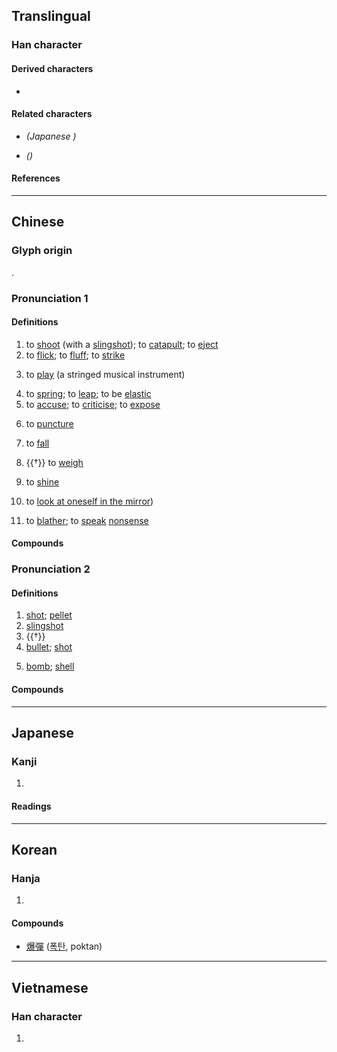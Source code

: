 {{also|弹|弾}}
{{character info}}
==Translingual==
{{Han simplified forms|彈|弾|弹}}

===Han character===
{{Han char|rn=57|rad=弓|as=12|sn=15|four=16256|canj=NRRJ|ids=⿰弓單}}

====Derived characters====
* {{l|mul|[[𤻾]]}}

====Related characters====
* {{l|mul|[[弾]]}} ''(Japanese {{w|shinjitai}})''
* {{l|mul|[[弹]]}} ''({{w|Simplified Chinese}})''

====References====
{{Han ref|kx=0360.450|dkj=09865|dj=0678.330|hdz=21002.080|uh=5F48}}

----

==Chinese==
{{zh-forms|s=弹|ss=𰐔|alt=𢎫}}

===Glyph origin===
{{Han etyl}}
{{Han compound|弓|單|ls=psc|c1=s|c2=p}}.

===Pronunciation 1===
{{zh-pron
|m=tán
|c=daan6,taan4
|c_note=daan6 - to catapult, to flick, to spring, to be elastic; taan4 - to play (an instrument), to accuse
|h=pfs=thàn
|md=dàng
|mn=ml:tân/tôaⁿ/tw:tōaⁿ
|mn-t=duan7
|mn_note=tân - literary; tôaⁿ/tōaⁿ - vernacular
|w=3de
|x=dan2
|mc=1
|oc=2+3,1
|cat=v
}}
{{attention|nan|Min Nan needs to be sorted}}

====Definitions====
{{zh-hanzi}}

# to [[shoot]] (with a [[slingshot]]); to [[catapult]]; to [[eject]]
# to [[flick]]; to [[fluff]]; to [[strike]]
# {{lb|zh|music}} to [[play]] (a stringed musical instrument)
#: {{zh-x|彈{tán}琴|to play stringed instruments or piano}}
# to [[spring]]; to [[leap]]; to be [[elastic]]
# to [[accuse]]; to [[criticise]]; to [[expose]]
# {{lb|zh|TCM}} to [[puncture]]
# {{lb|zh|of tear}} to [[fall]]
# {{†}} to [[weigh]]
# {{lb|zh|Min Dong}} to [[shine]]
# {{lb|zh|Min Dong}} to [[look at oneself in the mirror]])
# {{lb|zh|Min Nan}} to [[blather]]; to [[speak]] [[nonsense]]

====Compounds====
{{zh-der|一彈指|丈夫有淚不輕彈|亂彈|以珠彈雀|偷彈珠淚|光陰彈指|包彈|反彈|反彈琵琶|古調獨彈|吹彈|品竹彈絲|宓子賤彈鳴琴|對牛彈琴|彈冠|彈冠振衣|彈冠相慶|彈冠結綬|彈剝|彈力|彈劾|彈劾權|彈劾無私|彈包|彈唱|彈塗魚|彈壓|彈奏|彈子|彈音|彈射|彈布爾|彈弄|彈性|彈性上班|彈性勢能|彈性工時|彈性放假|彈性模數|彈性疲乏|彈性纖維|彈性製造系統|彈性限度|彈指|彈指之間|彈指神功|彈掙|彈斤估兩|彈棋|彈治|彈琴|彈琵琶|彈空說嘴|彈簧|彈簧刀|彈簧床|彈簧秤|彈簧鋼|彈簧門|彈絲品竹|彈腿|彈觔估兩|彈詞|彈跳|彈針|彈鋏|彈鋏無魚|彈章|彈駁|彈黃調|所得彈性|抨彈|揚州彈詞|搊彈詞|新沐者必彈冠，新浴者必振衣|明珠彈雀|星點彈塗|沒包彈|沒彈剝|濯纓彈冠|王貢彈冠|珠淚偷彈|男兒有淚不輕彈|糾彈|老調重彈|聯彈|舊調重彈|蘇州彈詞|蘇州評彈|褒彈|評彈|貢禹彈冠|間繞式彈簧|隨珠彈雀|馮諼彈鋏|高空彈跳|鳴彈|黃連樹下彈琴|動彈|動彈不得|彈牙|冇得彈|彈票}}

===Pronunciation 2===
{{zh-wp}}
{{zh-pron
|m=dàn
|c=daan6,daan6-2
|dg=дан3
|h=pfs=thàn
|md=dâng
|mn=tôaⁿ/tōaⁿ/tân/tān/thân
|mn_note=tôaⁿ, tōaⁿ - vernacular; tân, tān, thân - literary
|mn-t=tang5/duain7
|w=3de
|mc=2
|oc=1,2
|cat=n
}}{{attention|nan|Min Nan needs to be sorted}}

====Definitions====
{{zh-hanzi}}

# [[shot]]; [[pellet]]
# [[slingshot]]
# {{†}} {{zh-alt-form|蛋|[[egg]]}}
# [[bullet]]; [[shot]]
#: {{zh-x|子彈|bullet}}
# [[bomb]]; [[shell]]

====Compounds====
{{zh-der|中子彈|中彈|信號彈|催淚彈|光纖飛彈|北極星飛彈|原子彈|反飛彈|塑膠炸彈|子彈|定時炸彈|宣傳彈|實彈射擊|實心彈|導向飛彈|導彈|彈丸|彈丸之地|彈坑|彈子|彈子房|彈子檯|彈弓|彈殼|彈無虛發|彈片|彈珠|彈珠檯|彈痕分析|彈盡援絕|彈著點|彈藥|彈道|彈道飛彈|彈雨|彈頭|愛國者飛彈|手榴彈|打彈|打彈子|打彈珠|投彈|挖地彈|擲彈筒|斑鳩跌彈|曳光彈|核彈頭|械彈|榴彈|榴彈炮|榴霰彈|槍彈|槍林彈雨|氣爆彈|氫彈|油氣彈|洲際飛彈|流彈|深水炸彈|潛水炸彈|火箭彈|炮彈|炸彈|煙幕彈|照明彈|燒夷彈|班鳩跌彈|瓦斯彈|硝煙彈雨|空包彈|穿甲彈|紙彈|義勇兵飛彈|肉彈|色彈|荷槍實彈|葡萄炸彈|蠟彈|見彈求鴞|見彈而求鴞炙|跌了彈的斑鳩|跳彈|巡弋飛彈|達姆達姆彈|郵寄炸彈|鈽彈|銀彈|鎗彈|鎗榴彈|防彈衣|防空飛彈|震撼彈|霰彈|響尾蛇飛彈|飛彈|飛彈快艇|飛毛腿飛彈|飛魚飛彈|飲彈|高爆彈|鷹式飛彈|糖衣炮彈|彈盡糧絕|燃燒彈|汽油彈}}

{{zh-cat|Elementary}}

----

==Japanese==
{{ja-kanji forms|弾|彈}}

===Kanji===
{{ja-kanji|grade=|rs=弓12|shin=弾}}

# {{rfdef|ja|sort=弓12}}

====Readings====
{{ja-readings
|goon=だん
|kanon=たん
|kun=たま-, はじく-, はず-む<はづ-む, ひ-く}}

----

==Korean==

===Hanja===
{{ko-hanja|hangeul=탄|eumhun=|mr=t'an|y=than}}

# {{rfdef|ko|sort=弓12}}

====Compounds====
* [[爆彈]] ([[폭탄]], poktan)

----

==Vietnamese==

===Han character===
{{vi-readings|reading=đạn, đàn, đằn, đan, đận, rờn|rs=弓12}}

# {{rfdef|vi|sort=弓12}}